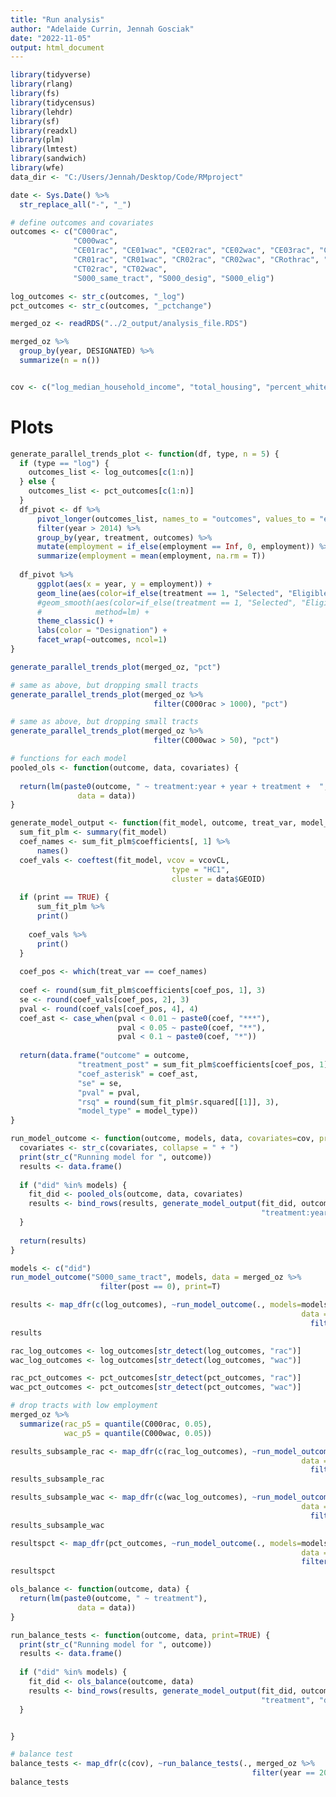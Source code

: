 ```yaml
---
title: "Run analysis"
author: "Adelaide Currin, Jennah Gosciak"
date: "2022-11-05"
output: html_document
---
```


```r
library(tidyverse)
library(rlang)
library(fs)
library(tidycensus)
library(lehdr)
library(sf)
library(readxl)
library(plm)
library(lmtest)
library(sandwich)
library(wfe)
data_dir <- "C:/Users/Jennah/Desktop/Code/RMproject"

date <- Sys.Date() %>% 
  str_replace_all("-", "_")
```

```r
# define outcomes and covariates
outcomes <- c("C000rac", 
              "C000wac",
              "CE01rac", "CE01wac", "CE02rac", "CE02wac", "CE03rac", "CE03wac",
              "CR01rac", "CR01wac", "CR02rac", "CR02wac", "CRothrac", "CRothwac",
              "CT02rac", "CT02wac",
              "S000_same_tract", "S000_desig", "S000_elig")

log_outcomes <- str_c(outcomes, "_log")
pct_outcomes <- str_c(outcomes, "_pctchange")


```

```r
merged_oz <- readRDS("../2_output/analysis_file.RDS")

merged_oz %>% 
  group_by(year, DESIGNATED) %>% 
  summarize(n = n())


cov <- c("log_median_household_income", "total_housing", "percent_white", "percent_postsec", "percent_rent", "percent_hc_covered", "percent_poverty", "percent_suplemental_income", "percent_employed")

```

# Plots

```r
generate_parallel_trends_plot <- function(df, type, n = 5) {
  if (type == "log") {
    outcomes_list <- log_outcomes[c(1:n)]
  } else {
    outcomes_list <- pct_outcomes[c(1:n)]
  }
  df_pivot <- df %>% 
      pivot_longer(outcomes_list, names_to = "outcomes", values_to = "employment") %>% 
      filter(year > 2014) %>% 
      group_by(year, treatment, outcomes) %>% 
      mutate(employment = if_else(employment == Inf, 0, employment)) %>% 
      summarize(employment = mean(employment, na.rm = T))
  
  df_pivot %>% 
      ggplot(aes(x = year, y = employment)) +
      geom_line(aes(color=if_else(treatment == 1, "Selected", "Eligible"))) +
      #geom_smooth(aes(color=if_else(treatment == 1, "Selected", "Eligible")),
      #            method=lm) +
      theme_classic() +
      labs(color = "Designation") +
      facet_wrap(~outcomes, ncol=1)
}

generate_parallel_trends_plot(merged_oz, "pct")
```

```r
# same as above, but dropping small tracts
generate_parallel_trends_plot(merged_oz %>% 
                                filter(C000rac > 1000), "pct")
```

```r
# same as above, but dropping small tracts
generate_parallel_trends_plot(merged_oz %>% 
                                filter(C000wac > 50), "pct")
```

```r
# functions for each model
pooled_ols <- function(outcome, data, covariates) {
  
  return(lm(paste0(outcome, " ~ treatment:year + year + treatment +  ", str_c(covariates, collapse = "+")),
               data = data))
}
```


```r
generate_model_output <- function(fit_model, outcome, treat_var, model_type, data, print) {
  sum_fit_plm <- summary(fit_model)
  coef_names <- sum_fit_plm$coefficients[, 1] %>% 
      names()
  coef_vals <- coeftest(fit_model, vcov = vcovCL,
                                    type = "HC1",
                                    cluster = data$GEOID)
  
  if (print == TRUE) {
      sum_fit_plm %>% 
      print() 
    
    coef_vals %>% 
      print()
  }
  
  coef_pos <- which(treat_var == coef_names)
  
  coef <- round(sum_fit_plm$coefficients[coef_pos, 1], 3)
  se <- round(coef_vals[coef_pos, 2], 3)
  pval <- round(coef_vals[coef_pos, 4], 4)
  coef_ast <- case_when(pval < 0.01 ~ paste0(coef, "***"),
                        pval < 0.05 ~ paste0(coef, "**"),
                        pval < 0.1 ~ paste0(coef, "*"))
  
  return(data.frame("outcome" = outcome,
               "treatment_post" = sum_fit_plm$coefficients[coef_pos, 1],
               "coef_asterisk" = coef_ast,
               "se" = se,
               "pval" = pval,
               "rsq" = round(sum_fit_plm$r.squared[[1]], 3),
               "model_type" = model_type))
}

run_model_outcome <- function(outcome, models, data, covariates=cov, print=TRUE) {
  covariates <- str_c(covariates, collapse = " + ")
  print(str_c("Running model for ", outcome))
  results <- data.frame()
  
  if ("did" %in% models) {
    fit_did <- pooled_ols(outcome, data, covariates)
    results <- bind_rows(results, generate_model_output(fit_did, outcome,
                                                        "treatment:year", "did", data, print=print)) 
  }
 
  return(results)
}

models <- c("did")
run_model_outcome("S000_same_tract", models, data = merged_oz %>% 
                    filter(post == 0), print=T)
```
```r
results <- map_dfr(c(log_outcomes), ~run_model_outcome(., models=models, 
                                                                 data = merged_oz %>% 
                                                                   filter(post == 0), print=F))
results
```

```r
rac_log_outcomes <- log_outcomes[str_detect(log_outcomes, "rac")]
wac_log_outcomes <- log_outcomes[str_detect(log_outcomes, "wac")]

rac_pct_outcomes <- pct_outcomes[str_detect(pct_outcomes, "rac")]
wac_pct_outcomes <- pct_outcomes[str_detect(pct_outcomes, "wac")]

# drop tracts with low employment
merged_oz %>% 
  summarize(rac_p5 = quantile(C000rac, 0.05),
            wac_p5 = quantile(C000wac, 0.05))
```

```r
results_subsample_rac <- map_dfr(c(rac_log_outcomes), ~run_model_outcome(., models=models, 
                                                                 data = merged_oz %>% 
                                                                   filter(post == 0 & C000rac > 500), print=F))
results_subsample_rac

results_subsample_wac <- map_dfr(c(wac_log_outcomes), ~run_model_outcome(., models=models, 
                                                                 data = merged_oz %>% 
                                                                   filter(post == 0 & C000wac > 50), print=F))
results_subsample_wac
```

```r
resultspct <- map_dfr(pct_outcomes, ~run_model_outcome(., models=models, 
                                                                 data = merged_oz %>% 
                                                                 filter(year > 2014), print=F))
resultspct
```


```r
ols_balance <- function(outcome, data) {
  return(lm(paste0(outcome, " ~ treatment"),
               data = data))
}

run_balance_tests <- function(outcome, data, print=TRUE) {
  print(str_c("Running model for ", outcome))
  results <- data.frame()
  
  if ("did" %in% models) {
    fit_did <- ols_balance(outcome, data)
    results <- bind_rows(results, generate_model_output(fit_did, outcome,
                                                        "treatment", "did", data, print=print)) 
  }


}

# balance test
balance_tests <- map_dfr(c(cov), ~run_balance_tests(., merged_oz %>%
                                                      filter(year == 2017)))
balance_tests
```





